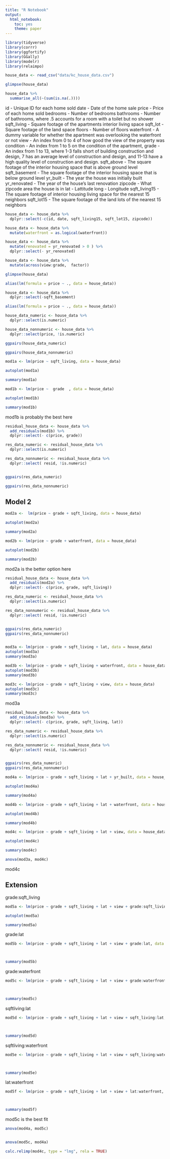 ```yaml
---
title: "R Notebook"
output: 
  html_notebook: 
    toc: yes
    theme: paper
---
```


```r
library(tidyverse)
library(corrr)
library(ggfortify)
library(GGally)
library(modelr)
library(relaimpo)
```



```r
house_data <- read_csv("data/kc_house_data.csv")
```

```r
glimpse(house_data)

house_data %>% 
  summarise_all(~(sum(is.na(.))))
```

id - Unique ID for each home sold
date - Date of the home sale
price - Price of each home sold
bedrooms - Number of bedrooms
bathrooms - Number of bathrooms, where .5 accounts for a room with a toilet but no shower
sqft_living - Square footage of the apartments interior living space
sqft_lot - Square footage of the land space
floors - Number of floors
waterfront - A dummy variable for whether the apartment was overlooking the waterfront or not
view - An index from 0 to 4 of how good the view of the property was
condition - An index from 1 to 5 on the condition of the apartment,
grade - An index from 1 to 13, where 1-3 falls short of building construction and design, 7 has an average level of construction and design, and 11-13 have a high quality level of construction and design.
sqft_above - The square footage of the interior housing space that is above ground level
sqft_basement - The square footage of the interior housing space that is below ground level
yr_built - The year the house was initially built
yr_renovated - The year of the house’s last renovation
zipcode - What zipcode area the house is in
lat - Lattitude
long - Longitude
sqft_living15 - The square footage of interior housing living space for the nearest 15 neighbors
sqft_lot15 - The square footage of the land lots of the nearest 15 neighbors


```r
house_data <- house_data %>% 
  dplyr::select(-c(id, date, sqft_living15, sqft_lot15, zipcode))
```


```r
house_data <- house_data %>% 
  mutate(waterfront = as.logical(waterfront))
```

```r
house_data <- house_data %>% 
  mutate(renovated = yr_renovated > 0 ) %>% 
  dplyr::select(- yr_renovated)
```

```r
house_data <- house_data %>% 
  mutate(across(view:grade,  factor))

glimpse(house_data)
```

```r
alias(lm(formula = price ~ ., data = house_data))
```
```r
house_data <- house_data %>% 
  dplyr::select(-sqft_basement)

alias(lm(formula = price ~ ., data = house_data))
```
```r
house_data_numeric <- house_data %>% 
  dplyr::select(is.numeric)

house_data_nonnumeric <- house_data %>% 
  dplyr::select(price, !is.numeric)


```

```r
ggpairs(house_data_numeric)
```

```r
ggpairs(house_data_nonnumeric)
```
```r
mod1a <- lm(price ~ sqft_living, data = house_data)

autoplot(mod1a)

summary(mod1a)
```

```r
mod1b <- lm(price ~  grade  , data = house_data)

autoplot(mod1b)

summary(mod1b)
```

mod1b is probably the best here


```r
residual_house_data <- house_data %>% 
  add_residuals(mod1b) %>% 
  dplyr::select(- c(price, grade))  

res_data_numeric <- residual_house_data %>% 
  dplyr::select(is.numeric)

res_data_nonnumeric <- residual_house_data %>% 
  dplyr::select( resid, !is.numeric)



```

```r
ggpairs(res_data_numeric)
```

```r
ggpairs(res_data_nonnumeric)
```

## Model 2
```r
mod2a <-  lm(price ~ grade + sqft_living, data = house_data)

autoplot(mod2a) 

summary(mod2a)
```
```r
mod2b <- lm(price ~ grade + waterfront, data = house_data)

autoplot(mod2b) 

summary(mod2b)
```

mod2a is the better option here

```r

residual_house_data <- house_data %>% 
  add_residuals(mod2a) %>% 
  dplyr::select(- c(price, grade, sqft_living))  

res_data_numeric <- residual_house_data %>% 
  dplyr::select(is.numeric)

res_data_nonnumeric <- residual_house_data %>% 
  dplyr::select( resid, !is.numeric)



```


```r
ggpairs(res_data_numeric)
ggpairs(res_data_nonnumeric)
```

```r

```

```r
mod3a <- lm(price ~ grade + sqft_living + lat, data = house_data)
autoplot(mod3a)
summary(mod3a)
```
```r
mod3b <- lm(price ~ grade + sqft_living + waterfront, data = house_data)
autoplot(mod3b)
summary(mod3b)
```

```r
mod3c <- lm(price ~ grade + sqft_living + view, data = house_data)
autoplot(mod3c)
summary(mod3c)
```
mod3a

```r

residual_house_data <- house_data %>% 
  add_residuals(mod3a) %>% 
  dplyr::select(- c(price, grade, sqft_living, lat))  

res_data_numeric <- residual_house_data %>% 
  dplyr::select(is.numeric)

res_data_nonnumeric <- residual_house_data %>% 
  dplyr::select( resid, !is.numeric)



```


```r
ggpairs(res_data_numeric)
ggpairs(res_data_nonnumeric)
```


```r
mod4a <- lm(price ~ grade + sqft_living + lat + yr_built, data = house_data)

autoplot(mod4a)

summary(mod4a)
```
```r
mod4b <- lm(price ~ grade + sqft_living + lat + waterfront, data = house_data)

autoplot(mod4b)

summary(mod4b)
```


```r
mod4c <- lm(price ~ grade + sqft_living + lat + view, data = house_data)

autoplot(mod4c)

summary(mod4c)
```

```r
anova(mod3a, mod4c)
```

mod4c

## Extension 

 grade:sqft_living  
 
 
```r
mod5a <- lm(price ~ grade + sqft_living + lat + view + grade:sqft_living, data = house_data)

autoplot(mod5a)

summary(mod5a)
```

grade:lat
```r
mod5b <- lm(price ~ grade + sqft_living + lat + view + grade:lat, data = house_data)



summary(mod5b)
```

grade:waterfront
```r
mod5c <- lm(price ~ grade + sqft_living + lat + view + grade:waterfront, data = house_data)



summary(mod5c)
```
sqftliving:lat

```r
mod5d <- lm(price ~ grade + sqft_living + lat + view + sqft_living:lat, data = house_data)



summary(mod5d)
```

sqftliving:waterfront
```r
mod5e <- lm(price ~ grade + sqft_living + lat + view + sqft_living:waterfront, data = house_data)



summary(mod5e)
```
lat:waterfront

```r
mod5f <- lm(price ~ grade + sqft_living + lat + view + lat:waterfront, data = house_data)



summary(mod5f)
```


mod5c is the best fit 

```r
anova(mod4a, mod5c)


anova(mod5c, mod4a)
```


```r
calc.relimp(mod4c, type = "lmg", rela = TRUE)
```

